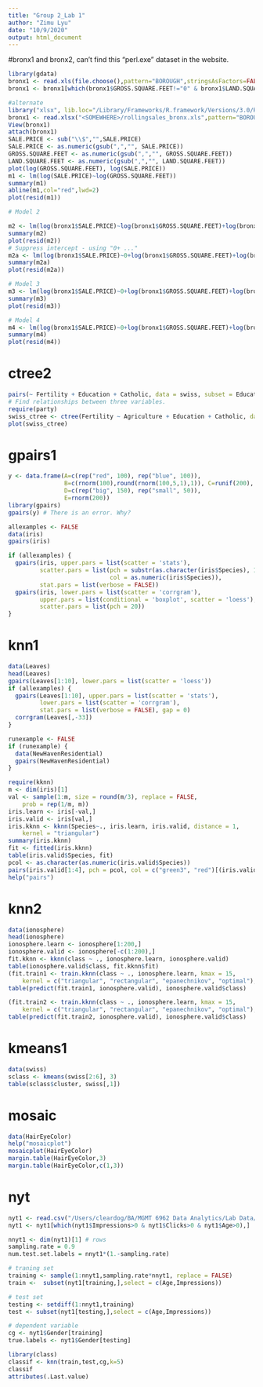 ```yaml
---
title: "Group 2_Lab 1"
author: "Zimu Lyu"
date: "10/9/2020"
output: html_document
---
```


#bronx1 and bronx2, can't find this "perl.exe" dataset in the website.

```r

library(gdata) 
bronx1 <- read.xls(file.choose(),pattern="BOROUGH",stringsAsFactors=FALSE,sheet=1,perl="<SOMEWHERE>/perl/bin/perl.exe") 
bronx1 <- bronx1[which(bronx1$GROSS.SQUARE.FEET!="0" & bronx1$LAND.SQUARE.FEET!="0" & bronx1$SALE.PRICE!="$0"),]

#alternate
library("xlsx", lib.loc="/Library/Frameworks/R.framework/Versions/3.0/Resources/library")
bronx1 <- read.xlsx("<SOMEWHERE>/rollingsales_bronx.xls",pattern="BOROUGH",stringsAsFactors=FALSE,sheetIndex=1,startRow=5,header=TRUE)
View(bronx1)
attach(bronx1) 
SALE.PRICE <- sub("\\$","",SALE.PRICE) 
SALE.PRICE <- as.numeric(gsub(",","", SALE.PRICE)) 
GROSS.SQUARE.FEET <- as.numeric(gsub(",","", GROSS.SQUARE.FEET)) 
LAND.SQUARE.FEET <- as.numeric(gsub(",","", LAND.SQUARE.FEET)) 
plot(log(GROSS.SQUARE.FEET), log(SALE.PRICE)) 
m1 <- lm(log(SALE.PRICE)~log(GROSS.SQUARE.FEET))
summary(m1)
abline(m1,col="red",lwd=2)
plot(resid(m1))

# Model 2

m2 <- lm(log(bronx1$SALE.PRICE)~log(bronx1$GROSS.SQUARE.FEET)+log(bronx1$LAND.SQUARE.FEET)+factor(bronx1$NEIGHBORHOOD))
summary(m2)
plot(resid(m2))
# Suppress intercept - using "0+ ..."
m2a <- lm(log(bronx1$SALE.PRICE)~0+log(bronx1$GROSS.SQUARE.FEET)+log(bronx1$LAND.SQUARE.FEET)+factor(bronx1$NEIGHBORHOOD))
summary(m2a)
plot(resid(m2a))

# Model 3
m3 <- lm(log(bronx1$SALE.PRICE)~0+log(bronx1$GROSS.SQUARE.FEET)+log(bronx1$LAND.SQUARE.FEET)+factor(bronx1$NEIGHBORHOOD)+factor(bronx1$BUILDING.CLASS.CATEGORY))
summary(m3)
plot(resid(m3))

# Model 4
m4 <- lm(log(bronx1$SALE.PRICE)~0+log(bronx1$GROSS.SQUARE.FEET)+log(bronx1$LAND.SQUARE.FEET)+factor(bronx1$NEIGHBORHOOD)*factor(bronx1$BUILDING.CLASS.CATEGORY))
summary(m4)
plot(resid(m4))
```

# ctree2

```r
pairs(~ Fertility + Education + Catholic, data = swiss, subset = Education < 20, main = "Swiss data, Education < 20")
# Find relationships between three variables.
require(party)
swiss_ctree <- ctree(Fertility ~ Agriculture + Education + Catholic, data = swiss)
plot(swiss_ctree)
```
# gpairs1

```r
y <- data.frame(A=c(rep("red", 100), rep("blue", 100)),
                B=c(rnorm(100),round(rnorm(100,5,1),1)), C=runif(200),
                D=c(rep("big", 150), rep("small", 50)),
                E=rnorm(200))
library(gpairs)
gpairs(y) # There is an error. Why?
```
```r
allexamples <- FALSE
data(iris)
gpairs(iris)

if (allexamples) {
  gpairs(iris, upper.pars = list(scatter = 'stats'),
         scatter.pars = list(pch = substr(as.character(iris$Species), 1, 1),
                             col = as.numeric(iris$Species)),
         stat.pars = list(verbose = FALSE))
  gpairs(iris, lower.pars = list(scatter = 'corrgram'),
         upper.pars = list(conditional = 'boxplot', scatter = 'loess'),
         scatter.pars = list(pch = 20))
}

```
# knn1

```r
data(Leaves)
head(Leaves)
gpairs(Leaves[1:10], lower.pars = list(scatter = 'loess'))
if (allexamples) {
  gpairs(Leaves[1:10], upper.pars = list(scatter = 'stats'),
         lower.pars = list(scatter = 'corrgram'),
         stat.pars = list(verbose = FALSE), gap = 0)
  corrgram(Leaves[,-33])
}

runexample <- FALSE
if (runexample) {
  data(NewHavenResidential)
  gpairs(NewHavenResidential)
}
```

```r
require(kknn)
m <- dim(iris)[1]
val <- sample(1:m, size = round(m/3), replace = FALSE, 
	prob = rep(1/m, m)) 
iris.learn <- iris[-val,]
iris.valid <- iris[val,]
iris.kknn <- kknn(Species~., iris.learn, iris.valid, distance = 1,
	kernel = "triangular")
summary(iris.kknn)
fit <- fitted(iris.kknn)
table(iris.valid$Species, fit)
pcol <- as.character(as.numeric(iris.valid$Species))
pairs(iris.valid[1:4], pch = pcol, col = c("green3", "red")[(iris.valid$Species != fit)+1])
help("pairs")
```
# knn2

```r
data(ionosphere)
head(ionosphere)
ionosphere.learn <- ionosphere[1:200,]
ionosphere.valid <- ionosphere[-c(1:200),]
fit.kknn <- kknn(class ~ ., ionosphere.learn, ionosphere.valid)
table(ionosphere.valid$class, fit.kknn$fit)
(fit.train1 <- train.kknn(class ~ ., ionosphere.learn, kmax = 15, 
	kernel = c("triangular", "rectangular", "epanechnikov", "optimal"), distance = 1))
table(predict(fit.train1, ionosphere.valid), ionosphere.valid$class)
```

```r
(fit.train2 <- train.kknn(class ~ ., ionosphere.learn, kmax = 15, 
	kernel = c("triangular", "rectangular", "epanechnikov", "optimal"), distance = 2)) # different distance
table(predict(fit.train2, ionosphere.valid), ionosphere.valid$class)
```

# kmeans1

```r
data(swiss)
sclass <- kmeans(swiss[2:6], 3) 
table(sclass$cluster, swiss[,1]) 
```

# mosaic

```r
data(HairEyeColor)
help("mosaicplot")
mosaicplot(HairEyeColor)
margin.table(HairEyeColor,3)
margin.table(HairEyeColor,c(1,3))
```
# nyt

```r
nyt1 <- read.csv("/Users/cleardog/BA/MGMT 6962 Data Analytics/Lab Data/dds_ch2_nyt/nyt1.csv")
nyt1 <- nyt1[which(nyt1$Impressions>0 & nyt1$Clicks>0 & nyt1$Age>0),]

nnyt1 <- dim(nyt1)[1] # rows
sampling.rate = 0.9
num.test.set.labels = nnyt1*(1.-sampling.rate)

# traning set
training <- sample(1:nnyt1,sampling.rate*nnyt1, replace = FALSE)
train <-  subset(nyt1[training,],select = c(Age,Impressions))

# test set
testing <- setdiff(1:nnyt1,training)
test <- subset(nyt1[testing,],select = c(Age,Impressions))

# dependent variable
cg <- nyt1$Gender[training]
true.labels <- nyt1$Gender[testing]

library(class)
classif <- knn(train,test,cg,k=5)
classif
attributes(.Last.value) 
``` 

